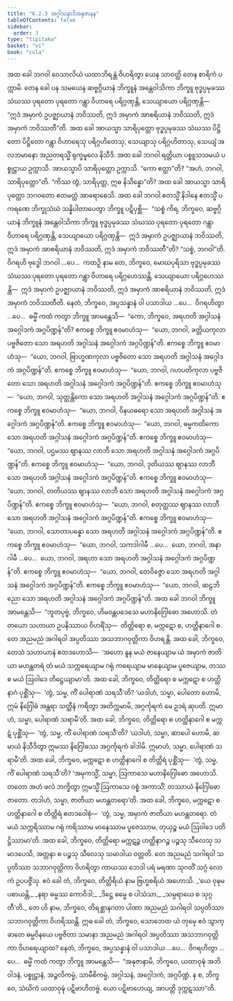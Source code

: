 ```yaml
---
title: "6.2.3 အဂ္ဂါသနာဒိအနုဇာနန"
tableOfContents: false
sidebar:
  order: 3
type: "tipitaka"
basket: "vi"
book: "cula"
---
```



<DynamicBreadcrumb />

<Division number="310" book="cula" e="ch" v="4" p="309">

<Paragraph number="1335" book="cula">
အထ ခေါ ဘဂဝါ ဝေသာလိယံ ယထာဘိရန္တံ ဝိဟရိတွာ ယေန သာဝတ္ထိ တေန စာရိကံ ပက္ကာမိ. တေန ခေါ ပန သမယေန ဆဗ္ဗဂ္ဂိယာနံ ဘိက္ခူနံ အန္တေဝါသိကာ ဘိက္ခူ ဗုဒ္ဓပ္ပမုခဿ သံဃဿ ပုရတော ပုရတော ဂန္တွာ ဝိဟာရေ ပရိဂ္ဂဏှန္တိ, သေယျာယော ပရိဂ္ဂဏှန္တိ—  “ဣဒံ အမှာကံ ဥပဇ္ဈာယာနံ ဘဝိဿတိ, ဣဒံ အမှာကံ အာစရိယာနံ ဘဝိဿတိ, ဣဒံ အမှာကံ ဘဝိဿတီ”တိ.
</Paragraph>

<Paragraph number="1336" book="cula">
အထ ခေါ အာယသ္မာ သာရိပုတ္တော ဗုဒ္ဓပ္ပမုခဿ သံဃဿ ပိဋ္ဌိတော ပိဋ္ဌိတော ဂန္တွာ ဝိဟာရေသု ပရိဂ္ဂဟိတေသု, သေယျာသု ပရိဂ္ဂဟိတာသု, သေယျံ အလဘမာနော အညတရသ္မိံ ရုက္ခမူလေ နိသီဒိ. အထ ခေါ ဘဂဝါ ရတ္တိယာ ပစ္စူသသမယံ ပစ္စုဋ္ဌာယ ဥက္ကာသိ. အာယသ္မာပိ သာရိပုတ္တော ဥက္ကာသိ. “ကော ဧတ္ထာ”တိ? “အဟံ, ဘဂဝါ, သာရိပုတ္တော”တိ. “ကိဿ တွံ, သာရိပုတ္တ, ဣဓ နိသိန္နော”တိ? အထ ခေါ အာယသ္မာ သာရိပုတ္တော ဘဂဝတော ဧတမတ္ထံ အာရောစေသိ. အထ ခေါ ဘဂဝါ ဧတသ္မိံ နိဒါနေ ဧတသ္မိံ ပကရဏေ ဘိက္ခုသံဃံ သန္နိပါတာပေတွာ ဘိက္ခူ ပဋိပုစ္ဆိ—  “သစ္စံ ကိရ, ဘိက္ခဝေ, ဆဗ္ဗဂ္ဂိယာနံ ဘိက္ခူနံ အန္တေဝါသိကာ ဘိက္ခူ ဗုဒ္ဓပ္ပမုခဿ သံဃဿ ပုရတော ပုရတော ဂန္တွာ ဝိဟာရေ ပရိဂ္ဂဏှန္တိ, သေယျာယော ပရိဂ္ဂဏှန္တိ—  ဣဒံ အမှာကံ ဥပဇ္ဈာယာနံ ဘဝိဿတိ, ဣဒံ အမှာကံ အာစရိယာနံ ဘဝိဿတိ, ဣဒံ အမှာကံ ဘဝိဿတီ”တိ? “သစ္စံ, ဘဂဝါ”တိ. ဝိဂရဟိ ဗုဒ္ဓေါ ဘဂဝါ …ပေ…  ကထဉှိ နာမ တေ, ဘိက္ခဝေ, မောဃပုရိသာ ဗုဒ္ဓပ္ပမုခဿ သံဃဿ ပုရတော ပုရတော ဂန္တွာ ဝိဟာရေ ပရိဂ္ဂဟေဿန္တိ, သေယျာယော ပရိဂ္ဂဟေဿန္တိ—  ဣဒံ အမှာကံ ဥပဇ္ဈာယာနံ ဘဝိဿတိ, ဣဒံ အမှာကံ အာစရိယာနံ ဘဝိဿတိ, ဣဒံ အမှာကံ ဘဝိဿတီတိ. နေတံ, ဘိက္ခဝေ, အပ္ပသန္နာနံ ဝါ ပသာဒါယ …ပေ…  ဝိဂရဟိတွာ …ပေ…  ဓမ္မိံ ကထံ ကတွာ ဘိက္ခူ အာမန္တေသိ—  “ကော, ဘိက္ခဝေ, အရဟတိ အဂ္ဂါသနံ အဂ္ဂေါဒကံ အဂ္ဂပိဏ္ဍန်”တိ?
</Paragraph>

<Paragraph number="1337" book="cula">
ဧကစ္စေ ဘိက္ခူ ဧဝမာဟံသု—  “ယော, ဘဂဝါ, ခတ္တိယကုလာ ပဗ္ဗဇိတော သော အရဟတိ အဂ္ဂါသနံ အဂ္ဂေါဒကံ အဂ္ဂပိဏ္ဍန်”တိ. ဧကစ္စေ ဘိက္ခူ ဧဝမာဟံသု—  “ယော, ဘဂဝါ, ဗြာဟ္မဏကုလာ ပဗ္ဗဇိတော သော အရဟတိ အဂ္ဂါသနံ အဂ္ဂေါဒကံ အဂ္ဂပိဏ္ဍန်”တိ. ဧကစ္စေ ဘိက္ခူ ဧဝမာဟံသု—  “ယော, ဘဂဝါ, ဂဟပတိကုလာ ပဗ္ဗဇိတော သော အရဟတိ အဂ္ဂါသနံ အဂ္ဂေါဒကံ အဂ္ဂပိဏ္ဍန်”တိ. ဧကစ္စေ ဘိက္ခူ ဧဝမာဟံသု—  “ယော, ဘဂဝါ, သုတ္တန္တိကော သော အရဟတိ အဂ္ဂါသနံ အဂ္ဂေါဒကံ အဂ္ဂပိဏ္ဍန်”တိ. ဧကစ္စေ ဘိက္ခူ ဧဝမာဟံသု—  “ယော, ဘဂဝါ, ဝိနယဓရော သော အရဟတိ အဂ္ဂါသနံ အဂ္ဂေါဒကံ အဂ္ဂပိဏ္ဍန်”တိ. ဧကစ္စေ ဘိက္ခူ ဧဝမာဟံသု—  “ယော, ဘဂဝါ, ဓမ္မကထိကော သော အရဟတိ အဂ္ဂါသနံ အဂ္ဂေါဒကံ အဂ္ဂပိဏ္ဍန်”တိ. ဧကစ္စေ ဘိက္ခူ ဧဝမာဟံသု—  “ယော, ဘဂဝါ, ပဌမဿ ဈာနဿ လာဘီ သော အရဟတိ အဂ္ဂါသနံ အဂ္ဂေါဒကံ အဂ္ဂပိဏ္ဍန်”တိ. ဧကစ္စေ ဘိက္ခူ ဧဝမာဟံသု—  “ယော, ဘဂဝါ, ဒုတိယဿ ဈာနဿ လာဘီ သော အရဟတိ အဂ္ဂါသနံ အဂ္ဂေါဒကံ အဂ္ဂပိဏ္ဍန်”တိ. ဧကစ္စေ ဘိက္ခူ ဧဝမာဟံသု—  “ယော, ဘဂဝါ, တတိယဿ ဈာနဿ လာဘီ သော အရဟတိ အဂ္ဂါသနံ အဂ္ဂေါဒကံ အဂ္ဂပိဏ္ဍန်”တိ. ဧကစ္စေ ဘိက္ခူ ဧဝမာဟံသု—  “ယော, ဘဂဝါ, စတုတ္ထဿ ဈာနဿ လာဘီ သော အရဟတိ အဂ္ဂါသနံ အဂ္ဂေါဒကံ အဂ္ဂပိဏ္ဍန်”တိ. ဧကစ္စေ ဘိက္ခူ ဧဝမာဟံသု—  “ယော, ဘဂဝါ, သောတာပန္နော သော အရဟတိ အဂ္ဂါသနံ အဂ္ဂေါဒကံ အဂ္ဂပိဏ္ဍန်”တိ. ဧကစ္စေ ဘိက္ခူ ဧဝမာဟံသု—  “ယော, ဘဂဝါ, သကဒါဂါမီ …ပေ…  ယော, ဘဂဝါ, အနာဂါမီ …ပေ…  ယော, ဘဂဝါ, အရဟာ သော အရဟတိ အဂ္ဂါသနံ အဂ္ဂေါဒကံ အဂ္ဂပိဏ္ဍန်”တိ. ဧကစ္စေ ဘိက္ခူ ဧဝမာဟံသု—  “ယော, ဘဂဝါ, တေဝိဇ္ဇော သော အရဟတိ အဂ္ဂါသနံ အဂ္ဂေါဒကံ အဂ္ဂပိဏ္ဍန်”တိ. ဧကစ္စေ ဘိက္ခူ ဧဝမာဟံသု—  “ယော, ဘဂဝါ, ဆဠဘိညော သော အရဟတိ အဂ္ဂါသနံ အဂ္ဂေါဒကံ အဂ္ဂပိဏ္ဍန်”တိ.
</Paragraph>

</Division>
<Division number="311" book="cula" e="ch" v="4" p="310">

<Paragraph number="1338" book="cula">
အထ ခေါ ဘဂဝါ ဘိက္ခူ အာမန္တေသိ—  “ဘူတပုဗ္ဗံ, ဘိက္ခဝေ, ဟိမဝန္တပဒေသေ မဟာနိဂြေါဓော အဟောသိ. တံ တယော သဟာယာ ဥပနိဿာယ ဝိဟရိံသု—  တိတ္တိရော စ, မက္ကဋော စ, ဟတ္ထိနာဂေါ စ. တေ အညမညံ အဂါရဝါ အပ္ပတိဿာ အသဘာဂဝုတ္တိကာ ဝိဟရန္တိ. အထ ခေါ, ဘိက္ခဝေ, တေသံ သဟာယာနံ ဧတဒဟောသိ—  ‘အဟော နူန မယံ ဇာနေယျာမ ယံ အမှာကံ ဇာတိယာ မဟန္တတရံ တံ မယံ သက္ကရေယျာမ ဂရုံ ကရေယျာမ မာနေယျာမ ပူဇေယျာမ, တဿ စ မယံ ဩဝါဒေ တိဋ္ဌေယျာမာ’တိ.
</Paragraph>

<Paragraph number="1339" book="cula">
အထ ခေါ, ဘိက္ခဝေ, တိတ္တိရော စ မက္ကဋော စ ဟတ္ထိနာဂံ ပုစ္ဆိံသု—  ‘တွံ, သမ္မ, ကိံ ပေါရာဏံ သရသီ’တိ? ‘ယဒါဟံ, သမ္မာ, ပေါတော ဟောမိ, ဣမံ နိဂြေါဓံ အန္တရာ သတ္ထီနံ ကရိတွာ အတိက္ကမာမိ, အဂ္ဂင်္ကုရကံ မေ ဥဒရံ ဆုပတိ. ဣမာဟံ, သမ္မာ, ပေါရာဏံ သရာမီ’တိ.
</Paragraph>

<Paragraph number="1340" book="cula">
အထ ခေါ, ဘိက္ခဝေ, တိတ္တိရော စ ဟတ္ထိနာဂေါ စ မက္ကဋံ ပုစ္ဆိံသု—  ‘တွံ, သမ္မ, ကိံ ပေါရာဏံ သရသီ’တိ? ‘ယဒါဟံ, သမ္မာ, ဆာပေါ ဟောမိ, ဆမာယံ နိသီဒိတွာ ဣမဿ နိဂြေါဓဿ အဂ္ဂင်္ကုရကံ ခါဒါမိ. ဣမာဟံ, သမ္မာ, ပေါရာဏံ သရာမီ’တိ.
</Paragraph>

<Paragraph number="1341" book="cula">
အထ ခေါ, ဘိက္ခဝေ, မက္ကဋော စ ဟတ္ထိနာဂေါ စ တိတ္တိရံ ပုစ္ဆိံသု—  ‘တွံ, သမ္မ, ကိံ ပေါရာဏံ သရသီ’တိ? ‘အမုကသ္မိံ, သမ္မာ, ဩကာသေ မဟာနိဂြေါဓော အဟောသိ. တတော အဟံ ဖလံ ဘက္ခိတွာ ဣမသ္မိံ ဩကာသေ ဝစ္စံ အကာသိံ; တဿာယံ နိဂြေါဓော ဇာတော. တဒါဟံ, သမ္မာ, ဇာတိယာ မဟန္တတရော’တိ.
</Paragraph>

<Paragraph number="1342" book="cula">
အထ ခေါ, ဘိက္ခဝေ, မက္ကဋော စ ဟတ္ထိနာဂေါ စ တိတ္တိရံ ဧတဒဝေါစုံ—  ‘တွံ, သမ္မ, အမှာကံ ဇာတိယာ မဟန္တတရော. တံ မယံ သက္ကရိဿာမ ဂရုံ ကရိဿာမ မာနေဿာမ ပူဇေဿာမ, တုယှဉ္စ မယံ ဩဝါဒေ ပတိဋ္ဌိဿာမာ’တိ. အထ ခေါ, ဘိက္ခဝေ, တိတ္တိရော မက္ကဋဉ္စ ဟတ္ထိနာဂဉ္စ ပဉ္စသု သီလေသု သမာဒပေသိ, အတ္တနာ စ ပဉ္စသု သီလေသု သမာဒါယ ဝတ္တတိ. တေ အညမညံ သဂါရဝါ သပ္ပတိဿာ သဘာဂဝုတ္တိကာ ဝိဟရိတွာ ကာယဿ ဘေဒါ ပရံ မရဏာ သုဂတိံ သဂ္ဂံ လောကံ ဥပပဇ္ဇိံသု. ဧဝံ ခေါ တံ, ဘိက္ခဝေ, တိတ္တိရိယံ နာမ ဗြဟ္မစရိယံ အဟောသိ.
</Paragraph>

<Paragraph number="1343" type="verses" book="cula">
_‘ယေ ဝုဍ္ဎမပစာယန္တိ,_  
_နရာ ဓမ္မဿ ကောဝိဒါ;_  
_ဒိဋ္ဌေ ဓမ္မေ စ ပါသံသာ,_  
_သမ္ပရာယေ စ သုဂ္ဂတီ’တိ._  

</Paragraph>

<Paragraph number="1344" book="cula">
တေ ဟိ နာမ, ဘိက္ခဝေ, တိရစ္ဆာနဂတာ ပါဏာ အညမညံ သဂါရဝါ သပ္ပတိဿာ သဘာဂဝုတ္တိကာ ဝိဟရိဿန္တိ. ဣဓ ခေါ တံ, ဘိက္ခဝေ, သောဘေထ ယံ တုမှေ ဧဝံ သွာက္ခာတေ ဓမ္မဝိနယေ ပဗ္ဗဇိတာ သမာနာ အညမညံ အဂါရဝါ အပ္ပတိဿာ အသဘာဂဝုတ္တိကာ ဝိဟရေယျာထ? နေတံ, ဘိက္ခဝေ, အပ္ပသန္နာနံ ဝါ ပသာဒါယ …ပေ…  ဝိဂရဟိတွာ …ပေ…  ဓမ္မိံ ကထံ ကတွာ ဘိက္ခူ အာမန္တေသိ—  “အနုဇာနာမိ, ဘိက္ခဝေ, ယထာဝုဍ္ဎံ အဘိဝါဒနံ, ပစ္စုဋ္ဌာနံ, အဉ္ဇလိကမ္မံ, သာမီစိကမ္မံ, အဂ္ဂါသနံ, အဂ္ဂေါဒကံ, အဂ္ဂပိဏ္ဍံ. န စ, ဘိက္ခဝေ, သံဃိကံ ယထာဝုဍ္ဎံ ပဋိဗာဟိတဗ္ဗံ. ယော ပဋိဗာဟေယျ, အာပတ္တိ ဒုက္ကဋဿာ”တိ.
</Paragraph>
</Division>